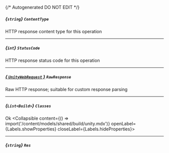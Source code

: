 {/* Autogenerated DO NOT EDIT  */}

##### *{`string`}* `ContentType`
HTTP response content type for this operation

---
##### *{`int`}* `StatusCode`
HTTP response status code for this operation

---
##### [*{ `UnityWebRequest` }*](https://docs.unity3d.com/2021.3/Documentation/ScriptReference/Networking.UnityWebRequest.html) `RawResponse`
Raw HTTP response; suitable for custom response parsing

---
##### *{`List<Build>`}* `Classes`
Ok
<Collapsible content={() => import('/content/models/shared/build/unity.mdx')} openLabel={Labels.showProperties} closeLabel={Labels.hideProperties}>
</Collapsible>

---
##### *{`string`}* `Res`


